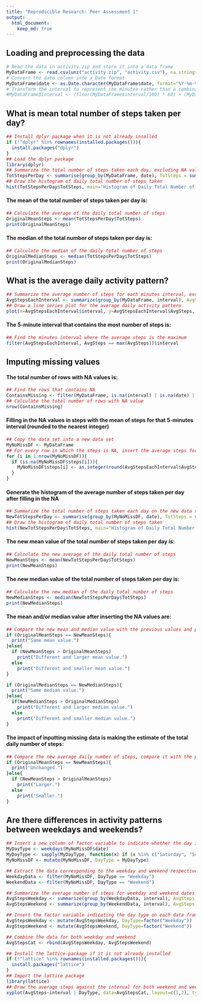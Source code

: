 ```yaml
---
title: "Reproducible Research: Peer Assessment 1"
output: 
  html_document:
    keep_md: true
---
```


## Loading and preprocessing the data
```r
# Read the data in activity.zip and store it into a data frame
MyDataFrame <- read.csv(unz("activity.zip", "activity.csv"), na.strings = "NA", header=TRUE, sep=",", stringsAsFactors = FALSE)
# Convert the date column into a Date format
MyDataFrame$date <- as.Date.character(MyDataFrame$date, format="%Y-%m-%d")
# Transform the interval to represent the minutes rather than a combination of hour and minutes
#MyDataFrame$interval <- (floor(MyDataFrame$interval/100) * 60) + (MyDataFrame$interval - (floor(MyDataFrame$interval/100) * 100))
```

## What is mean total number of steps taken per day?
```r
## Install dplyr package when it is not already insalled
if (!"dplyr" %in% rownames(installed.packages())){
  install.packages("dplyr")
}
## Load the dplyr package
library(dplyr)
## Summarize the total number of steps taken each day, excluding NA values
TotStepsPerDay <- summarise(group_by(MyDataFrame, date), TotSteps = sum(steps, na.rm=TRUE))
## Draw the histogram of daily total number of steps taken
hist(TotStepsPerDay$TotSteps, main="Histogram of Daily Total Number of Steps", xlab="Total Steps")
```

#### The mean of the total number of steps taken per day is:
```r
## Calculate the average of the daily total number of steps
OriginalMeanSteps <- mean(TotStepsPerDay$TotSteps)
print(OriginalMeanSteps)
```

#### The median of the total number of steps taken per day is:
```r
## Calculate the median of the daily total number of steps
OriginalMedianSteps <- median(TotStepsPerDay$TotSteps)
print(OriginalMedianSteps)
```

## What is the average daily activity pattern?
```r
## Summarize the average number of steps for each minutes interval, excluding NA values
AvgStepsEachInterval <- summarize(group_by(MyDataFrame, interval), AvgSteps = mean(steps, na.rm=TRUE))
## Draw a line series plot for the average daily activity pattern
plot(x=AvgStepsEachInterval$interval, y=AvgStepsEachInterval$AvgSteps, type="l", main="Average Daily Activity Pattern", xlab="Minutes Interval", ylab="Average Number of Steps")
```

#### The 5-minute interval that contains the most number of steps is:
```r
## Find the minutes interval where the average steps is the maximum
filter(AvgStepsEachInterval, AvgSteps == max(AvgSteps))$interval
```

## Imputing missing values
#### The total number of rows with NA values is:
```r
## Find the rows that contains NA
ContainsMissing <- filter(MyDataFrame, is.na(interval) | is.na(date) | is.na(steps))
## Calculate the total number of rows with NA value
nrow(ContainsMissing)
```
#### Filling in the NA values in steps with the mean of steps for that 5-minutes interval (rounded to the nearest integer)
```r
## Copy the data set into a new data set
MyNoMissDF <- MyDataFrame
## For every row in which the steps is NA, insert the average steps for that 5-minutes interval index as a replacement
for (i in 1:nrow(MyNoMissDF)){
  if (is.na(MyNoMissDF$steps[i])){
    MyNoMissDF$steps[i] <- as.integer(round(AvgStepsEachInterval$AvgSteps[AvgStepsEachInterval$interval == MyNoMissDF$interval[i]]))
  }
}
```

#### Generate the histogram of the average number of steps taken per day after filling in the NA
```r
## Summarize the total number of steps taken each day on the new data set
NewTotStepsPerDay <- summarise(group_by(MyNoMissDF, date), TotSteps = sum(steps))
## Draw the histogram of daily total number of steps taken
hist(NewTotStepsPerDay$TotSteps, main="Histogram of Daily Total Number of Steps", xlab="Total Steps")
```

#### The new mean value of the total number of steps taken per day is:
```r
## Calculate the new average of the daily total number of steps
NewMeanSteps <- mean(NewTotStepsPerDay$TotSteps)
print(NewMeanSteps)
```

#### The new median value of the total number of steps taken per day is:
```r
## Calculate the new median of the daily total number of steps
NewMedianSteps <- median(NewTotStepsPerDay$TotSteps)
print(NewMedianSteps)
```

#### The mean and/or median value after inserting the NA values are:
```r
## Compare the new mean and median value with the previous values and print the message
if (OriginalMeanSteps == NewMeanSteps){
  print("Same mean value.")
}else{
  if (NewMeanSteps > OriginalMeanSteps)
    print("Different and larger mean value.")
  else
    print("Different and smaller mean value.")
}

if (OriginalMedianSteps == NewMedianSteps){
  print("Same median value.")
}else{
  if(NewMedianSteps > OriginalMedianSteps)
    print("Different and larger median value.")
  else
    print("Different and smaller median value.")
}
```

#### The impact of inputting missing data is making the estimate of the total daily number of steps:
```r
## Compare the new average daily number of steps, compare it with the previous value, and print the message
if (OriginalMeanSteps == NewMeanSteps){
  print("Unchanged.")
}else{
  if (NewMeanSteps > OriginalMeanSteps)
    print("Larger.")
  else
    print("Smaller.")
}
```

## Are there differences in activity patterns between weekdays and weekends?
```r
## Insert a new column of factor variable to indicate whether the day is a weekend
MyDayType <- weekdays(MyNoMissDF$date)
MyDayType <- sapply(MyDayType, function(x) if (x %in% c("Saturday", "Sunday")) as.factor("Weekend") else as.factor("Weekday"))
MyNoMissDF <- mutate(MyNoMissDF, DayType = MyDayType)

## Extract the data corresponding to the weekday and weekend respectively
WeekdayData <- filter(MyNoMissDF, DayType == "Weekday")
WeekendData <- filter(MyNoMissDF, DayType == "Weekend")

## Summarize the average number of steps for weekday and weekend dates
AvgStepsWeekday <- summarize(group_by(WeekdayData, interval), AvgSteps = mean(steps))
AvgStepsWeekend <- summarize(group_by(WeekendData, interval), AvgSteps = mean(steps))

## Insert the factor variable indicating the day type on each data frame
AvgStepsWeekday <- mutate(AvgStepsWeekday, DayType=factor("Weekday"))
AvgStepsWeekend <- mutate(AvgStepsWeekend, DayType=factor("Weekend"))

## Combine the data for both weekday and weekend
AvgStepsCat <- rbind(AvgStepsWeekday, AvgStepsWeekend)
```

```r
## Install the lattice package if it is not already installed
if (!"lattice" %in% rownames(installed.packages())){
  install.packages("lattice")
}
## Import the lattice package
library(lattice)
## Draw the average steps against the interval for both weekend and weekday data
xyplot(AvgSteps~interval | DayType, data=AvgStepsCat, layout=c(1,2), type="l")
```
